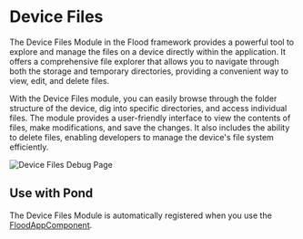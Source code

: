 # Device Files

The Device Files Module in the Flood framework provides a powerful tool to explore and manage the files on a device directly within the application. It offers a comprehensive file explorer that allows you to navigate through both the storage and temporary directories, providing a convenient way to view, edit, and delete files.

With the Device Files module, you can easily browse through the folder structure of the device, dig into specific directories, and access individual files. The module provides a user-friendly interface to view the contents of files, make modifications, and save the changes. It also includes the ability to delete files, enabling developers to manage the device's file system efficiently.

![Device Files Debug Page](/device-files-debug-page.png)

## Use with Pond

The Device Files Module is automatically registered when you use the [FloodAppComponent](/pond/app#pre-built-components).
